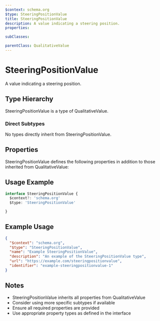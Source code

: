 ```yaml
---
$context: schema.org
$type: SteeringPositionValue
title: SteeringPositionValue
description: A value indicating a steering position.
properties:

subClasses:

parentClass: QualitativeValue
---
```


# SteeringPositionValue

A value indicating a steering position.

## Type Hierarchy

SteeringPositionValue is a type of QualitativeValue.

### Direct Subtypes

No types directly inherit from SteeringPositionValue.

## Properties

SteeringPositionValue defines the following properties in addition to those inherited from QualitativeValue:



## Usage Example

```typescript
interface SteeringPositionValue {
  $context?: 'schema.org'
  $type: 'SteeringPositionValue'

}
```

## Example Usage

```json
{
  "$context": "schema.org",
  "$type": "SteeringPositionValue",
  "name": "Example SteeringPositionValue",
  "description": "An example of the SteeringPositionValue type",
  "url": "https://example.com/steeringpositionvalue",
  "identifier": "example-steeringpositionvalue-1"
}
```

## Notes

- SteeringPositionValue inherits all properties from QualitativeValue
- Consider using more specific subtypes if available
- Ensure all required properties are provided
- Use appropriate property types as defined in the interface
